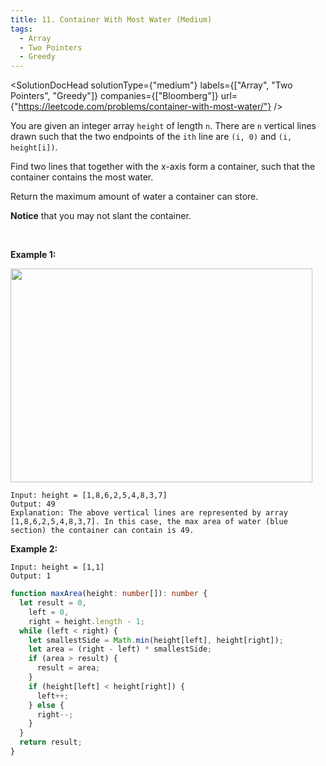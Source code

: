 ```yaml
---
title: 11. Container With Most Water (Medium)
tags:
  - Array
  - Two Pointers
  - Greedy
---
```



<SolutionDocHead
  solutionType={"medium"}
  labels={["Array", "Two Pointers", "Greedy"]}
  companies={["Bloomberg"]}
  url={"https://leetcode.com/problems/container-with-most-water/"}
/>

You are given an integer array `height` of length `n`. There are `n` vertical lines drawn such that the two endpoints of the `ith` line are `(i, 0)` and `(i, height[i])`.

Find two lines that together with the x-axis form a container, such that the container contains the most water.

Return the maximum amount of water a container can store.

<b>Notice</b> that you may not slant the container.

<br />

<b>Example 1:</b>
<br />

<img src="/img/solutions/11/image.png" width="483" height="342" />

```
Input: height = [1,8,6,2,5,4,8,3,7]
Output: 49
Explanation: The above vertical lines are represented by array [1,8,6,2,5,4,8,3,7]. In this case, the max area of water (blue section) the container can contain is 49.
```

<b>Example 2:</b>

```
Input: height = [1,1]
Output: 1
```

```ts title=solution.ts
function maxArea(height: number[]): number {
  let result = 0,
    left = 0,
    right = height.length - 1;
  while (left < right) {
    let smallestSide = Math.min(height[left], height[right]);
    let area = (right - left) * smallestSide;
    if (area > result) {
      result = area;
    }
    if (height[left] < height[right]) {
      left++;
    } else {
      right--;
    }
  }
  return result;
}
```
